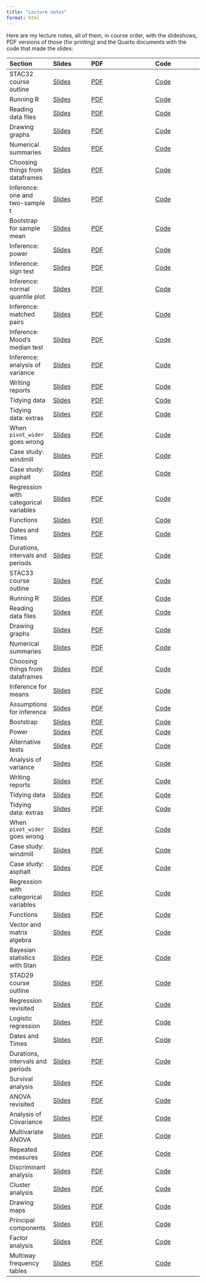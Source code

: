 ```yaml
---
title: "Lecture notes"
format: html
---
```


Here are my lecture notes, all of them, in course order, with the slideshows, PDF versions of those (for printing) and the Quarto documents with the code that made the slides:

| Section | Slides | PDF | Code |
|:--------|:--------|:--------------|:----------|
|STAC32 course outline | [Slides](http://ritsokiguess.site/lecture-notes/outline_c32.html) | [PDF](https://raw.githubusercontent.com/nxskok/lecture-notes/master/outline_c32.pdf) | [Code](https://raw.githubusercontent.com/nxskok/lecture-notes/master/outline_c32.qmd) |
|Running R | [Slides](http://ritsokiguess.site/lecture-notes/running.html) | [PDF](https://raw.githubusercontent.com/nxskok/lecture-notes/master/running.pdf) | [Code](https://raw.githubusercontent.com/nxskok/lecture-notes/master/running.qmd) |
|Reading data files | [Slides](http://ritsokiguess.site/lecture-notes/readfile.html) | [PDF](https://raw.githubusercontent.com/nxskok/lecture-notes/master/readfile.pdf) | [Code](https://raw.githubusercontent.com/nxskok/lecture-notes/master/readfile.qmd) |
|Drawing graphs | [Slides](http://ritsokiguess.site/lecture-notes/graphs.html) | [PDF](https://raw.githubusercontent.com/nxskok/lecture-notes/master/graphs.pdf) | [Code](https://raw.githubusercontent.com/nxskok/lecture-notes/master/graphs.qmd) |
|Numerical summaries | [Slides](http://ritsokiguess.site/lecture-notes/numsum.html) | [PDF](https://raw.githubusercontent.com/nxskok/lecture-notes/master/numsum.pdf) | [Code](https://raw.githubusercontent.com/nxskok/lecture-notes/master/numsum.qmd) |
|Choosing things from dataframes| [Slides](http://ritsokiguess.site/lecture-notes/choosing.html) | [PDF](https://raw.githubusercontent.com/nxskok/lecture-notes/master/choosing.pdf) | [Code](https://raw.githubusercontent.com/nxskok/lecture-notes/master/choosing.qmd) |
|Inference: one and two-sample t | [Slides](http://ritsokiguess.site/lecture-notes/inference_1.html) | [PDF](https://raw.githubusercontent.com/nxskok/lecture-notes/master/inference_1.pdf) | [Code](https://raw.githubusercontent.com/nxskok/lecture-notes/master/inference_1.qmd) | 
|Bootstrap for sample mean | [Slides](http://ritsokiguess.site/lecture-notes/bootstrap_R.html) | [PDF](https://raw.githubusercontent.com/nxskok/lecture-notes/master/bootstrap_R.pdf) | [Code](https://raw.githubusercontent.com/nxskok/lecture-notes/master/bootstrap_R.qmd) |
|Inference: power | [Slides](http://ritsokiguess.site/lecture-notes/inference_2.html) | [PDF](https://raw.githubusercontent.com/nxskok/lecture-notes/master/inference_2.pdf) | [Code](https://raw.githubusercontent.com/nxskok/lecture-notes/master/inference_2.qmd) |
|Inference: sign test | [Slides](http://ritsokiguess.site/lecture-notes/inference_3.html) | [PDF](https://raw.githubusercontent.com/nxskok/lecture-notes/master/inference_3.pdf) | [Code](https://raw.githubusercontent.com/nxskok/lecture-notes/master/inference_3.qmd) |
|Inference: normal quantile plot | [Slides](http://ritsokiguess.site/lecture-notes/inference_4a.html) | [PDF](https://raw.githubusercontent.com/nxskok/lecture-notes/master/inference_4a.pdf) | [Code](https://raw.githubusercontent.com/nxskok/lecture-notes/master/inference_4a.qmd) |
|Inference: matched pairs | [Slides](http://ritsokiguess.site/lecture-notes/inference_4b.html) | [PDF](https://raw.githubusercontent.com/nxskok/lecture-notes/master/inference_4b.pdf) | [Code](https://raw.githubusercontent.com/nxskok/lecture-notes/master/inference_4b.qmd) |
|Inference: Mood's median test | [Slides](http://ritsokiguess.site/lecture-notes/inference_5a.html) | [PDF](https://raw.githubusercontent.com/nxskok/lecture-notes/master/inference_5a.pdf) | [Code](https://raw.githubusercontent.com/nxskok/lecture-notes/master/inference_5a.qmd) |
|Inference: analysis of variance | [Slides](http://ritsokiguess.site/lecture-notes/inference_5b.html) | [PDF](https://raw.githubusercontent.com/nxskok/lecture-notes/master/inference_5b.pdf) | [Code](https://raw.githubusercontent.com/nxskok/lecture-notes/master/inference_5b.qmd) |
|Writing reports | [Slides](http://ritsokiguess.site/lecture-notes/reports.html) |[PDF](https://raw.githubusercontent.com/nxskok/lecture-notes/master/reports.pdf) |[Code](https://raw.githubusercontent.com/nxskok/lecture-notes/master/reports.qmd) |
|Tidying data | [Slides](http://ritsokiguess.site/lecture-notes/tidying.html) | [PDF](https://raw.githubusercontent.com/nxskok/lecture-notes/master/tidying.pdf) | [Code](https://raw.githubusercontent.com/nxskok/lecture-notes/master/tidying.qmd) |
|Tidying data: extras | [Slides](http://ritsokiguess.site/lecture-notes/tidy_extra.html) | [PDF](https://raw.githubusercontent.com/nxskok/lecture-notes/master/tidy_extra.pdf) | [Code](https://raw.githubusercontent.com/nxskok/lecture-notes/master/tidy_extra.qmd) |
|When `pivot_wider` goes wrong | [Slides](http://ritsokiguess.site/lecture-notes/wider_wrong.html) | [PDF](https://raw.githubusercontent.com/nxskok/lecture-notes/master/wider_wrong.pdf) | [Code](https://raw.githubusercontent.com/nxskok/lecture-notes/master/wider_wrong.qmd) |
|Case study: windmill | [Slides](http://ritsokiguess.site/lecture-notes/windmill.html) | [PDF](https://raw.githubusercontent.com/nxskok/lecture-notes/master/windmill.pdf) | [Code](https://raw.githubusercontent.com/nxskok/lecture-notes/master/windmill.qmd) |
|Case study: asphalt | [Slides](http://ritsokiguess.site/lecture-notes/asphalt.html) | [PDF](https://raw.githubusercontent.com/nxskok/lecture-notes/master/asphalt.pdf) | [Code](https://raw.githubusercontent.com/nxskok/lecture-notes/master/asphalt.qmd) |
|Regression with categorical variables | [Slides](http://ritsokiguess.site/lecture-notes/with_categ.html) | [PDF](https://raw.githubusercontent.com/nxskok/lecture-notes/master/with_categ.pdf) | [Code](https://raw.githubusercontent.com/nxskok/lecture-notes/master/with_categ.qmd) |
|Functions | [Slides](http://ritsokiguess.site/lecture-notes/functions.html) | [PDF](https://raw.githubusercontent.com/nxskok/lecture-notes/master/functions.pdf) | [Code](https://raw.githubusercontent.com/nxskok/lecture-notes/master/functions.qmd) |
|Dates and Times | [Slides](http://ritsokiguess.site/lecture-notes/dates_and_times.html) | [PDF](https://raw.githubusercontent.com/nxskok/lecture-notes/master/dates_and_times.pdf) | [Code](https://raw.githubusercontent.com/nxskok/lecture-notes/master/dates_and_times.qmd) |
|Durations, intervals and periods | [Slides](http://ritsokiguess.site/lecture-notes/dip.html) | [PDF](https://raw.githubusercontent.com/nxskok/lecture-notes/master/dip.pdf) | [Code](https://raw.githubusercontent.com/nxskok/lecture-notes/master/dip.qmd) |
|STAC33 course outline | [Slides](http://ritsokiguess.site/lecture-notes/outline_c33.html) | [PDF](http://ritsokiguess.site/lecture-notes/outline_c33.pdf) | [Code](http://ritsokiguess.site/lecture-notes/outline_c33.qmd) |
|Running R | [Slides](http://ritsokiguess.site/lecture-notes/running.html) | [PDF](http://ritsokiguess.site/lecture-notes/running.pdf) | [Code](http://ritsokiguess.site/lecture-notes/running.qmd) |
|Reading data files | [Slides](http://ritsokiguess.site/lecture-notes/readfile.html) | [PDF](http://ritsokiguess.site/lecture-notes/readfile.pdf) | [Code](http://ritsokiguess.site/lecture-notes/readfile.qmd) |
|Drawing graphs | [Slides](http://ritsokiguess.site/lecture-notes/graphs_c33.html) | [PDF](http://ritsokiguess.site/lecture-notes/graphs_c33.pdf) | [Code](http://ritsokiguess.site/lecture-notes/graphs_c33.qmd) |
|Numerical summaries | [Slides](http://ritsokiguess.site/lecture-notes/numsum.html) | [PDF](http://ritsokiguess.site/lecture-notes/numsum.pdf) | [Code](http://ritsokiguess.site/lecture-notes/numsum.qmd) |
|Choosing things from dataframes| [Slides](http://ritsokiguess.site/lecture-notes/choosing.html) | [PDF](http://ritsokiguess.site/lecture-notes/choosing.pdf) | [Code](http://ritsokiguess.site/lecture-notes/choosing.qmd) |
|Inference for means | [Slides](http://ritsokiguess.site/lecture-notes/inference_c33.html) | [PDF](http://ritsokiguess.site/lecture-notes/inference_c33.pdf) | [Code](http://ritsokiguess.site/lecture-notes/inference_c33.qmd) | 
|Assumptions for inference | [Slides](http://ritsokiguess.site/lecture-notes/assumptions_c33.html) | [PDF](http://ritsokiguess.site/lecture-notes/assumptions_c33.pdf) | [Code](http://ritsokiguess.site/lecture-notes/assumptions_c33.qmd) |
|Bootstrap | [Slides](http://ritsokiguess.site/lecture-notes/bootstrap_c33.html) | [PDF](http://ritsokiguess.site/lecture-notes/bootstrap_c33.pdf) | [Code](http://ritsokiguess.site/lecture-notes/bootstrap_c33.qmd) |
|Power | [Slides](http://ritsokiguess.site/lecture-notes/power_c33.html) | [PDF](http://ritsokiguess.site/lecture-notes/power_c33.pdf) | [Code](http://ritsokiguess.site/lecture-notes/power_c33.qmd) |
|Alternative tests | [Slides](http://ritsokiguess.site/lecture-notes/alternative_c33.html) | [PDF](http://ritsokiguess.site/lecture-notes/alternative_c33.pdf) | [Code](http://ritsokiguess.site/lecture-notes/alternative_c33.qmd) |
|Analysis of variance | [Slides](http://ritsokiguess.site/lecture-notes/inference_5b.html) | [PDF](http://ritsokiguess.site/lecture-notes/inference_5b.pdf) | [Code](http://ritsokiguess.site/lecture-notes/inference_5b.qmd) |
|Writing reports | [Slides](http://ritsokiguess.site/lecture-notes/reports.html) |[PDF](http://ritsokiguess.site/lecture-notes/reports.pdf) |[Code](http://ritsokiguess.site/lecture-notes/reports.qmd) |
|Tidying data | [Slides](http://ritsokiguess.site/lecture-notes/tidying.html) | [PDF](http://ritsokiguess.site/lecture-notes/tidying.pdf) | [Code](http://ritsokiguess.site/lecture-notes/tidying.qmd) |
|Tidying data: extras | [Slides](http://ritsokiguess.site/lecture-notes/tidy_extra.html) | [PDF](http://ritsokiguess.site/lecture-notes/tidy_extra.pdf) | [Code](http://ritsokiguess.site/lecture-notes/tidy_extra.qmd) |
|When `pivot_wider` goes wrong | [Slides](http://ritsokiguess.site/lecture-notes/wider_wrong.html) | [PDF](http://ritsokiguess.site/lecture-notes/wider_wrong.pdf) | [Code](http://ritsokiguess.site/lecture-notes/wider_wrong.qmd) |
|Case study: windmill | [Slides](http://ritsokiguess.site/lecture-notes/windmill.html) | [PDF](http://ritsokiguess.site/lecture-notes/windmill.pdf) | [Code](http://ritsokiguess.site/lecture-notes/windmill.qmd) |
|Case study: asphalt | [Slides](http://ritsokiguess.site/lecture-notes/asphalt.html) | [PDF](http://ritsokiguess.site/lecture-notes/asphalt.pdf) | [Code](http://ritsokiguess.site/lecture-notes/asphalt.qmd) |
|Regression with categorical variables | [Slides](http://ritsokiguess.site/lecture-notes/with_categ.html) | [PDF](http://ritsokiguess.site/lecture-notes/with_categ.pdf) | [Code](http://ritsokiguess.site/lecture-notes/with_categ.qmd) |
|Functions | [Slides](http://ritsokiguess.site/lecture-notes/functions.html) | [PDF](http://ritsokiguess.site/lecture-notes/functions.pdf) | [Code](http://ritsokiguess.site/lecture-notes/functions.qmd) |
|Vector and matrix algebra | [Slides](http://ritsokiguess.site/lecture-notes/vector_matrix.html) | [PDF](http://ritsokiguess.site/lecture-notes/vector_matrix.pdf) |  [Code](http://ritsokiguess.site/lecture-notes/vector_matrix.qmd) |
|Bayesian statistics with Stan | [Slides](http://ritsokiguess.site/lecture-notes/rstan.html) | [PDF](http://ritsokiguess.site/lecture-notes/rstan.pdf) | [Code](http://ritsokiguess.site/lecture-notes/rstan.qmd) |
|STAD29 course outline | [Slides](http://ritsokiguess.site/lecture-notes/outline_d29.html) | [PDF](http://ritsokiguess.site/lecture-notes/outline_d29.pdf) | [Code](http://ritsokiguess.site/lecture-notes/outline_d29.qmd) |
|Regression revisited | [Slides](http://ritsokiguess.site/lecture-notes/regression.html) | [PDF](http://ritsokiguess.site/lecture-notes/regression.pdf) | [Code](http://ritsokiguess.site/lecture-notes/regression.qmd) |
|Logistic regression | [Slides](http://ritsokiguess.site/lecture-notes/logistic.html) | [PDF](http://ritsokiguess.site/lecture-notes/logistic.pdf) | [Code](http://ritsokiguess.site/lecture-notes/logistic.qmd) |
|Dates and Times | [Slides](http://ritsokiguess.site/lecture-notes/dates_and_times.html) | [PDF](http://ritsokiguess.site/lecture-notes/dates_and_times.pdf) | [Code](http://ritsokiguess.site/lecture-notes/dates_and_times.qmd) |
|Durations, intervals and periods | [Slides](http://ritsokiguess.site/lecture-notes/dip.html) | [PDF](http://ritsokiguess.site/lecture-notes/dip.pdf) | [Code](http://ritsokiguess.site/lecture-notes/dip.qmd) |
|Survival analysis| [Slides](http://ritsokiguess.site/lecture-notes/survival.html) |[PDF](http://ritsokiguess.site/lecture-notes/survival.pdf) | [Code](http://ritsokiguess.site/lecture-notes/survival.qmd) |
|ANOVA revisited | [Slides](http://ritsokiguess.site/lecture-notes/anova.html) | [PDF](http://ritsokiguess.site/lecture-notes/anova.pdf) | [Code](http://ritsokiguess.site/lecture-notes/anova.qmd) |
|Analysis of Covariance | [Slides](http://ritsokiguess.site/lecture-notes/ancova.html) | [PDF](http://ritsokiguess.site/lecture-notes/ancova.pdf) | [Code](http://ritsokiguess.site/lecture-notes/ancova.qmd) |
|Multivariate ANOVA | [Slides](http://ritsokiguess.site/lecture-notes/manova.html) | [PDF](http://ritsokiguess.site/lecture-notes/manova.pdf) | [Code](http://ritsokiguess.site/lecture-notes/manova.qmd) |
|Repeated measures | [Slides](http://ritsokiguess.site/lecture-notes/profile.html) | [PDF](http://ritsokiguess.site/lecture-notes/profile.pdf) | [Code](http://ritsokiguess.site/lecture-notes/profile.qmd) |
|Discriminant analysis | [Slides](http://ritsokiguess.site/lecture-notes/discrim.html) | [PDF](http://ritsokiguess.site/lecture-notes/discrim.pdf) | [Code](http://ritsokiguess.site/lecture-notes/discrim.qmd) |
|Cluster analysis | [Slides](http://ritsokiguess.site/lecture-notes/cluster.html) | [PDF](http://ritsokiguess.site/lecture-notes/cluster.pdf) | [Code](http://ritsokiguess.site/lecture-notes/cluster.qmd) |
|Drawing maps | [Slides](http://ritsokiguess.site/lecture-notes/mapping.html) | [PDF](http://ritsokiguess.site/lecture-notes/mapping.pdf) | [Code](http://ritsokiguess.site/lecture-notes/_mapping.qmd) |
|Principal components | [Slides](http://ritsokiguess.site/lecture-notes/princomp.html) | [PDF](http://ritsokiguess.site/lecture-notes/princomp.pdf) | [Code](http://ritsokiguess.site/lecture-notes/princomp.qmd) |
|Factor analysis| [Slides](http://ritsokiguess.site/lecture-notes/factor.html) | [PDF](http://ritsokiguess.site/lecture-notes/factor.pdf) | [Code](http://ritsokiguess.site/lecture-notes/factor.qmd) |
|Multiway frequency tables| [Slides](http://ritsokiguess.site/lecture-notes/multiway.html) | [PDF](http://ritsokiguess.site/lecture-notes/multiway.pdf) | [Code](http://ritsokiguess.site/lecture-notes/multiway.qmd) |












